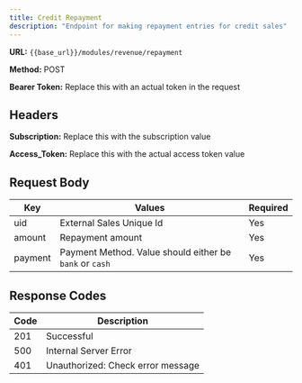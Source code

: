 ```yaml
---
title: Credit Repayment
description: "Endpoint for making repayment entries for credit sales"
---
```


**URL:** `{{base_url}}/modules/revenue/repayment`  <br />

**Method:** POST <br />

**Bearer Token:** Replace this with an actual token in the request

## Headers
**Subscription:** Replace this with the subscription value <br />

**Access_Token:** Replace this with the actual access token value

## Request Body

| Key           | Values                          | Required |
| ------------- | ------------------------------- | -------- |
| uid           | External Sales Unique Id       | Yes      |
| amount        | Repayment amount         | Yes      |
| payment       | Payment Method. Value should either be `bank` or `cash`         | Yes      |


## Response Codes

| Code | Description                        |
| ---- | ---------------------------------- |
| 201  | Successful                         |
| 500  | Internal Server Error              |
| 401  | Unauthorized: Check error message  |

